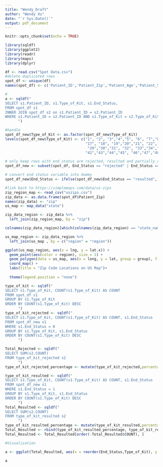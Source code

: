 ```yaml
---
title: "Wendy_Draft"
author: "Wendy Xu"
date: "`r Sys.Date()`"
output: pdf_document
---
```


```r
knitr::opts_chunk$set(echo = TRUE)
```

```r
library(sqldf)
library(ggplot2)
library(readr)
library(maps)
library(dplyr)
```

```r
df <- read.csv("Spot Data.csv")
#delete duplicated rows
spot_df <- unique(df)
names(spot_df) <- c('Patient_ID','Patient_Zip','Patient_Age','Patient_Sex','Type_of_Kit',"Specimen_Type","Client_ID",	"Datetime_Kit_Delivered","Datetime_Kit_Registered","Datetime_Sample_Sent_In","Datetime_Sample_Received","Datetime_of_End_Status","End_Status","Rejection_Reason")

#
a <- sqldf("
SELECT s1.Patient_ID, s1.Type_of_Kit, s1.End_Status,
FROM spot_df s1
INNER JOIN spot_df s2 on s1.Patient_ID = s2.Patient_ID
WHERE s1.Patient_ID = s2.Patient_ID AND s1.Type_of_Kit = s2.Type_of_Kit
      ")

```

```r
#handle 
spot_df_new$Type_of_Kit <- as.factor(spot_df_new$Type_of_Kit) 
levels(spot_df_new$Type_of_Kit) <- c("1", "2", "3","4","5", "6", "7","8","9", "10", "11","12","13", "14", "15","16",
                                     "17", "18", "19","20","21", "22", "23","24","25", "26", "27","28",
                                      "29","30","31", "32", "33","34","35", "36", "37","38","39","40","41",
                                     "42","43","44","45", "46","47","48")
```

```r
# only keep rows with end_status are rejected, resulted and partially_resulted (for analyzing purpose)
spot_df_new <- subset(spot_df, End_Status == "rejected" | End_Status == "resulted" | End_Status == "partially_resulted")

```


```r
# convert end status variable into dummy
spot_df_new$End_Status <- ifelse(spot_df_new$End_Status == "resulted", 1, 0)

```

```r
#link back to https://simplemaps.com/data/us-zips
zip_region_map <- read_csv("uszips.csv")
zip_data <- as.data.frame(spot_df$Patient_Zip)
names(zip_data) <- "zip"
us_map <- map_data("state")

zip_data_region <- zip_data %>%
  left_join(zip_region_map, by = "zip")

colnames(zip_data_region)[which(colnames(zip_data_region) == "state_name")] <- "region"

us_map_region <- zip_data_region %>%
  left_join(us_map , by = c("region" = "region"))

ggplot(us_map_region, aes(x = lng, y = lat.x)) +
  geom_point(aes(color = region), size = 1) +
  geom_polygon(data = us_map, aes(x = long, y = lat, group = group), fill = NA, color = "black") +
  coord_map() +
  labs(title = "Zip Code Locations on US Map")+
  
  theme(legend.position = "none")
```

```r
type_of_kit <- sqldf("
SELECT s1.Type_of_Kit, COUNT(s1.Type_of_Kit) AS COUNT
FROM spot_df s1
GROUP BY s1.Type_of_Kit
ORDER BY COUNT(s1.Type_of_Kit) DESC
      ")
type_of_kit_rejected <- sqldf("
SELECT s1.Type_of_Kit, COUNT(s1.Type_of_Kit) AS COUNT, s1.End_Status
FROM spot_df_new s1
WHERE s1.End_Status = 0
GROUP BY s1.Type_of_Kit, s1.End_Status
ORDER BY COUNT(s1.Type_of_Kit) DESC
      ")

Total_Rejected <- sqldf("
SELECT SUM(s2.COUNT)
FROM type_of_kit_rejected s2
      ")
type_of_kit_rejected_percentage <- mutate(type_of_kit_rejected,percentage = COUNT/1024)

type_of_kit_resulted <- sqldf("
SELECT s1.Type_of_Kit, COUNT(s1.Type_of_Kit) AS COUNT, s1.End_Status
FROM spot_df_new s1
WHERE s1.End_Status = 1
GROUP BY s1.Type_of_Kit, s1.End_Status
ORDER BY COUNT(s1.Type_of_Kit) DESC
      ")
Total_Resulted <- sqldf("
SELECT SUM(s2.COUNT)
FROM type_of_kit_resulted s2
      ")
type_of_kit_resulted_percentage <- mutate(type_of_kit_resulted,percentage = COUNT/8683)
Total_Resulted <- rbind(type_of_kit_resulted_percentage, type_of_kit_rejected_percentage)
Total_Resulted <- Total_Resulted[order(-Total_Resulted$COUNT), ]

#Visualization

a <- ggplot(Total_Resulted, aes(x = reorder(End_Status,Type_of_Kit), y = percentage, fill = End_Status)) +geom_col(position = "identity") 

a
```


